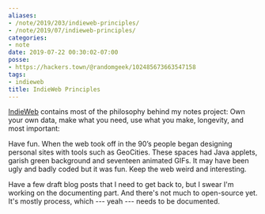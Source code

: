 ```yaml
---
aliases:
- /note/2019/203/indieweb-principles/
- /note/2019/07/indieweb-principles/
categories:
- note
date: 2019-07-22 00:30:02-07:00
posse:
- https://hackers.town/@randomgeek/102485673663547158
tags:
- indieweb
title: IndieWeb Principles
---
```


[IndieWeb][] contains most of the philosophy behind my notes project: Own your
own data, make what you need, use what you make, longevity, and most important:

[IndieWeb]: https://indieweb.org/

<Quote
  cite="https://sizeof.cat/post/indieweb-principles/"
  title="sizeof.cat">

Have fun. When the web took off in the 90’s people began designing personal
sites with tools such as GeoCities. These spaces had Java applets, garish
green background and seventeen animated GIFs. It may have been ugly and badly
coded but it was fun. Keep the web weird and interesting.

</Quote>

Have a few draft blog posts that I need to get back to, but I swear I'm working
on the documenting part. And there's not much to open-source yet. It's mostly
process, which --- yeah --- needs to be documented.
